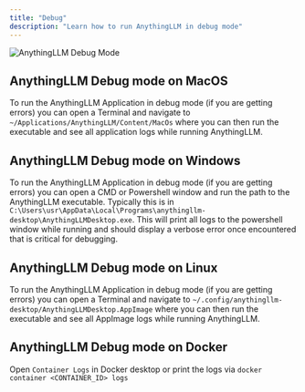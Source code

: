 ```yaml
---
title: "Debug"
description: "Learn how to run AnythingLLM in debug mode"
---
```



<Image
  src="/images/guides/debug.png"
  height={1080}
  width={1920}
  quality={100}
  alt="AnythingLLM Debug Mode"
/>

## AnythingLLM Debug mode on MacOS

To run the AnythingLLM Application in debug mode (if you are getting errors) you can open a Terminal and navigate to `~/Applications/AnythingLLM/Content/MacOs` where you can then run the executable and see all application logs while running AnythingLLM.

## AnythingLLM Debug mode on Windows

To run the AnythingLLM Application in debug mode (if you are getting errors) you can open a CMD or Powershell window and run the path to the AnythingLLM executable. Typically this is in `C:\Users\usr\AppData\Local\Programs\anythingllm-desktop\AnythingLLMDesktop.exe`.
This will print all logs to the powershell window while running and should display a verbose error once encountered that is critical for debugging.

## AnythingLLM Debug mode on Linux

To run the AnythingLLM Application in debug mode (if you are getting errors) you can open a Terminal and navigate to `~/.config/anythingllm-desktop/AnythingLLMDesktop.AppImage` where you can then run the executable and see all AppImage logs while running AnythingLLM.

## AnythingLLM Debug mode on Docker

Open `Container Logs` in Docker desktop or print the logs via `docker container <CONTAINER_ID> logs`
